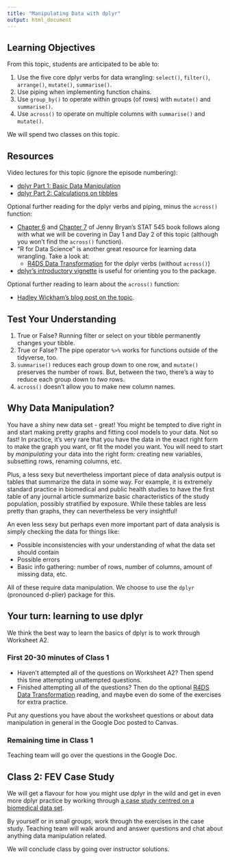 ```yaml
---
title: "Manipulating Data with dplyr"
output: html_document
---
```


## Learning Objectives

From this topic, students are anticipated to be able to:

1. Use the five core dplyr verbs for data wrangling: `select()`, `filter()`, `arrange()`, `mutate()`, `summarise()`.
2. Use piping when implementing function chains.
3. Use `group_by()` to operate within groups (of rows) with `mutate()` and `summarise()`. 
4. Use `across()` to operate on multiple columns with `summarise()` and `mutate()`.

We will spend two classes on this topic.

## Resources

Video lectures for this topic (ignore the episode numbering):

- [dplyr Part 1: Basic Data Manipulation](https://youtu.be/Gms3zSPqCk8)
- [dplyr Part 2: Calculations on tibbles](https://youtu.be/38BA_v7BwKk)

Optional further reading for the dplyr verbs and piping, minus the `across()` function:

- [Chapter 6](https://stat545.com/dplyr-intro.html) and [Chapter 7](https://stat545.com/dplyr-single.html) of Jenny Bryan's STAT 545 book follows along with what we will be covering in Day 1 and Day 2 of this topic (although you won't find the `across()` function).
- "R for Data Science" is another great resource for learning data wrangling. Take a look at:
    - [R4DS Data Transformation](https://r4ds.hadley.nz/data-transform.html) for the dplyr verbs (without `across()`)
- [dplyr's introductory vignette](https://cran.r-project.org/web/packages/dplyr/vignettes/dplyr.html) is useful for orienting you to the package. 

Optional further reading to learn about the `across()` function:

- [Hadley Wickham's blog post on the topic](https://www.tidyverse.org/blog/2020/04/dplyr-1-0-0-colwise/).

## Test Your Understanding

1. True or False? Running filter or select on your tibble permanently changes your tibble. 
2. True or False? The pipe operator `%>%` works for functions outside of the tidyverse, too.
3. `summarise()` reduces each group down to one row, and `mutate()` preserves the number of rows. But, between the two, there's a way to reduce each group down to _two_ rows.
4. `across()` doesn't allow you to make new column names. 

## Why Data Manipulation?

You have a shiny new data set - great! You might be tempted to dive right in and start making pretty graphs and fitting cool models to your data. Not so fast! In practice, it's very rare that you have the data in the exact right form to make the graph you want, or fit the model you want. You will need to start by *manipulating* your data into the right form: creating new variables, subsetting rows, renaming columns, etc. 

Plus, a less sexy but nevertheless important piece of data analysis output is tables that summarize the data in some way. For example, it is extremely standard practice in biomedical and public health studies to have the first table of any journal article summarize basic characteristics of the study population, possibly stratified by exposure. While these tables are less pretty than graphs, they can nevertheless be very insightful! 

An even less sexy but perhaps even more important part of data analysis is simply checking the data for things like: 

- Possible inconsistencies with your understanding of what the data set should contain
- Possible errors 
- Basic info gathering: number of rows, number of columns, amount of missing data, etc. 

All of these require data manipulation. We choose to use the `dplyr` (pronounced d-plier) package for this.

## Your turn: learning to use dplyr

We think the best way to learn the basics of dplyr is to work through Worksheet A2. 

### First 20-30 minutes of Class 1

- Haven't attempted all of the questions on Worksheet A2? Then spend this time attempting unattempted questions. 
- Finished attempting all of the questions? Then do the optional [R4DS Data Transformation](https://r4ds.hadley.nz/data-transform.html) reading, and maybe even do some of the exercises for extra practice. 

Put any questions you have about the worksheet questions or about data manipulation in general in the Google Doc posted to Canvas. 

### Remaining time in Class 1

Teaching team will go over the questions in the Google Doc. 

## Class 2: FEV Case Study

We will get a flavour for how you might use dplyr in the wild and get in even more dplyr practice by working through [a case study centred on a biomedical data set](https://raw.githubusercontent.com/UBC-STAT/stat545.stat.ubc.ca/master/content/notes/supp-a04.Rmd).

By yourself or in small groups, work through the exercises in the case study. Teaching team will walk around and answer questions and chat about anything data manipulation related. 

We will conclude class by going over instructor solutions.
